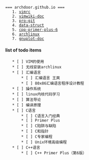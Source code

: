  === archdoor.github.io ===
	1. [[vimrc]]
	2. [[vimwiki-doc]]
	3. [[pro-git]]
	4. [[data-struct]]
	5. [[cpp-primer-plus-6]]
	6. [[archlinux]]
	7. [[gnuplot-doc]]



==== list of todo items ====
	* [ ] VIM的使用
	* [ ] 无线安装archlinux
	* [ ] 汇编语言
		* [ ] 汇编语言 王爽
		* [ ] 80x86汇编语言程序设计教程
	* [ ] 操作系统
	* [ ] linux内核代码学习
	* [ ] 算法导论
	* [ ] 编译原理
	* [ ] C语言
		* [ ] C语言入门经典
		* [ ] Primer Plus
		* [ ] C陷阱与缺陷
		* [ ] C和指针
		* [ ] C专家编程
		* [ ] Unix环境高级编程
	* [ ] C++语言
		* [ ] C++ Primer Plus（第6版）
